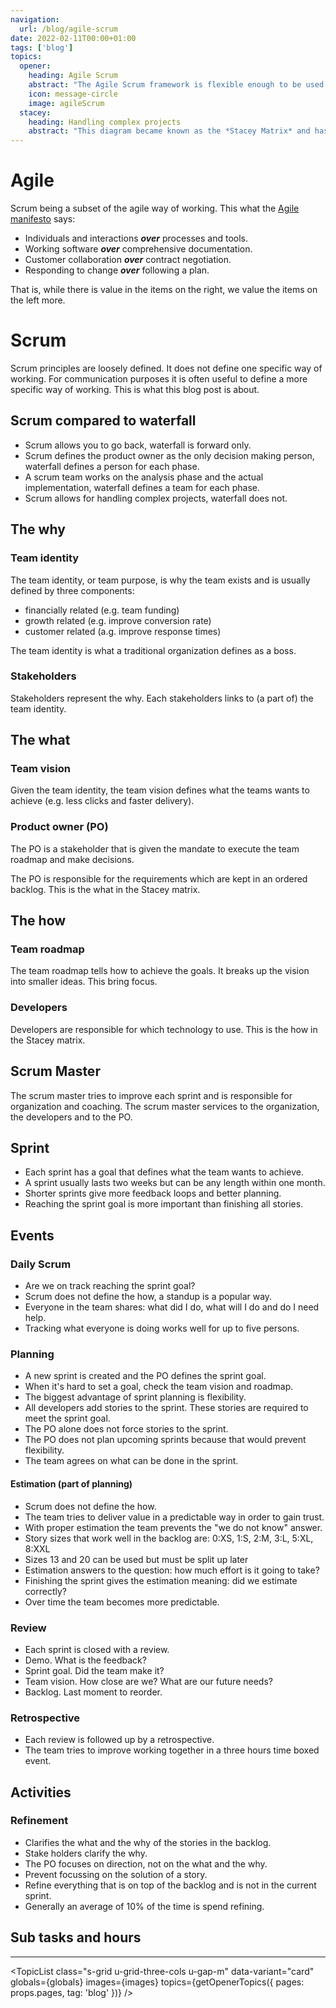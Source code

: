 ```yaml
---
navigation:
  url: /blog/agile-scrum
date: 2022-02-11T00:00+01:00
tags: ['blog']
topics:
  opener:
    heading: Agile Scrum
    abstract: "The Agile Scrum framework is flexible enough to be used in many different ways. Here's one way of working."
    icon: message-circle
    image: agileScrum
  stacey:
    heading: Handling complex projects
    abstract: "This diagram became known as the *Stacey Matrix* and has been frequently adapted by other writers, often in ways not consistent with Stacey's original."
---
```


<div class="s-popout">
  <Topic
    data-variant="headline"
    globals={globals}
    images={images}
    swap-image={true}
    topic={addTopicLabels({ topic: frontmatter.topics.opener, page: props.page})}
  />
</div>

<div class="s-wrapper" style="--wrapper-width: 45rem">

# Agile

Scrum being a subset of the agile way of working. This what the [Agile
manifesto](https://agilemanifesto.org) says:

* Individuals and interactions _**over**_ processes and tools.
* Working software _**over**_ comprehensive documentation.
* Customer collaboration _**over**_ contract negotiation.
* Responding to change _**over**_ following a plan.

That is, while there is value in the items on the right, we value the items on
the left more.

# Scrum

Scrum principles are loosely defined. It does not define one specific way of
working. For communication purposes it is often useful to define a more specific
way of working. This is what this blog post is about.

## Scrum compared to waterfall

* Scrum allows you to go back, waterfall is forward only.
* Scrum defines the product owner as the only decision making person, waterfall
  defines a person for each phase.
* A scrum team works on the analysis phase and the actual implementation,
  waterfall defines a team for each phase.
* Scrum allows for handling complex projects, waterfall does not.

## The why

### Team identity

The team identity, or team purpose, is why the team exists and is usually
defined by three components:

* financially related (e.g. team funding)
* growth related (e.g. improve conversion rate)
* customer related (a.g. improve response times)

The team identity is what a traditional organization defines as a boss.

### Stakeholders

Stakeholders represent the why. Each stakeholders links to (a part of) the team
identity.

## The what

### Team vision

Given the team identity, the team vision defines what the teams wants to achieve
(e.g. less clicks and faster delivery).

### Product owner (PO)

The PO is a stakeholder that is given the mandate to execute the team roadmap
and make decisions.

The PO is responsible for the requirements which are kept in an ordered backlog.
This is the what in the Stacey matrix.

## The how

### Team roadmap

The team roadmap tells how to achieve the goals. It breaks up the vision into
smaller ideas. This bring focus.

### Developers

Developers are responsible for which technology to use. This is the how in the
Stacey matrix.

## Scrum Master

The scrum master tries to improve each sprint and is responsible for
organization and coaching. The scrum master services to the organization, the
developers and to the PO.

## Sprint

* Each sprint has a goal that defines what the team wants to achieve.
* A sprint usually lasts two weeks but can be any length within one month.
* Shorter sprints give more feedback loops and better planning.
* Reaching the sprint goal is more important than finishing all stories.

## Events

### Daily Scrum

* Are we on track reaching the sprint goal?
* Scrum does not define the how, a standup is a popular way.
* Everyone in the team shares: what did I do, what will I do and do I need help.
* Tracking what everyone is doing works well for up to five persons.

### Planning

* A new sprint is created and the PO defines the sprint goal.
* When it's hard to set a goal, check the team vision and roadmap.
* The biggest advantage of sprint planning is flexibility.
* All developers add stories to the sprint. These stories are required to meet
  the sprint goal.
* The PO alone does not force stories to the sprint.
* The PO does not plan upcoming sprints because that would prevent flexibility.
* The team agrees on what can be done in the sprint.

#### Estimation (part of planning)

* Scrum does not define the how.
* The team tries to deliver value in a predictable way in order to gain trust.
* With proper estimation the team prevents the "we do not know" answer.
* Story sizes that work well in the backlog are: 0:XS, 1:S, 2:M, 3:L, 5:XL,
  8:XXL
* Sizes 13 and 20 can be used but must be split up later
* Estimation answers to the question: how much effort is it going to take?
* Finishing the sprint gives the estimation meaning: did we estimate correctly?
* Over time the team becomes more predictable.

### Review

* Each sprint is closed with a review.
* Demo. What is the feedback?
* Sprint goal. Did the team make it?
* Team vision. How close are we? What are our future needs?
* Backlog. Last moment to reorder.

### Retrospective

* Each review is followed up by a retrospective.
* The team tries to improve working together in a three hours time boxed event.

## Activities

### Refinement

* Clarifies the what and the why of the stories in the backlog.
* Stake holders clarify the why.
* The PO focuses on direction, not on the what and the why.
* Prevent focussing on the solution of a story.
* Refine everything that is on top of the backlog and is not in the current
  sprint.
* Generally an average of 10% of the time is spend refining.

## Sub tasks and hours

</div>

---

<TopicList
  class="s-grid u-grid-three-cols u-gap-m"
  data-variant="card"
  globals={globals}
  images={images}
  topics={getOpenerTopics({ pages: props.pages, tag: 'blog' })}
/>
